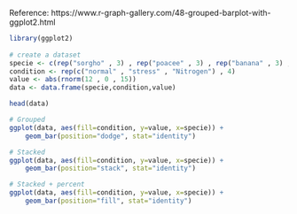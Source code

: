 
Reference: 
https://www.r-graph-gallery.com/48-grouped-barplot-with-ggplot2.html

```r
library(ggplot2)
 
# create a dataset
specie <- c(rep("sorgho" , 3) , rep("poacee" , 3) , rep("banana" , 3) , rep("triticum" , 3) )
condition <- rep(c("normal" , "stress" , "Nitrogen") , 4)
value <- abs(rnorm(12 , 0 , 15))
data <- data.frame(specie,condition,value)

head(data)
```

```r
 
# Grouped
ggplot(data, aes(fill=condition, y=value, x=specie)) + 
    geom_bar(position="dodge", stat="identity")
```


```r
# Stacked
ggplot(data, aes(fill=condition, y=value, x=specie)) + 
    geom_bar(position="stack", stat="identity")
```


```r
# Stacked + percent
ggplot(data, aes(fill=condition, y=value, x=specie)) + 
    geom_bar(position="fill", stat="identity")
```

